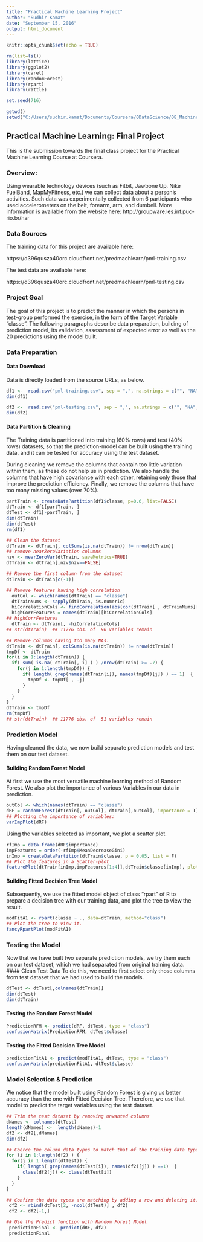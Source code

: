 ```yaml
---
title: "Practical Machine Learning Project"
author: "Sudhir Kamat"
date: "September 15, 2016"
output: html_document
---
```


```r
knitr::opts_chunk$set(echo = TRUE)

rm(list=ls())
library(lattice)
library(ggplot2)
library(caret)
library(randomForest)
library(rpart)
library(rattle)

set.seed(716)

getwd()
setwd("C:/Users/sudhir.kamat/Documents/Coursera/0DataScience/08_Machine_Learning/Project")

```

## Practical Machine Learning: Final Project
This is the submission towards the final class project for the Practical Machine Learning Course at Coursera. 

### Overview:
Using wearable technology devices (such as Fitbit, Jawbone Up, Nike FuelBand, MapMyFitness, etc.) we can collect data about a person's activities. Such data was experimentally collected from 6 participants who used accelerometers on the belt, forearm, arm, and dumbell. More information is available from the website here: http://groupware.les.inf.puc-rio.br/har

### Data Sources
The training data for this project are available here:

https://d396qusza40orc.cloudfront.net/predmachlearn/pml-training.csv

The test data are available here:

https://d396qusza40orc.cloudfront.net/predmachlearn/pml-testing.csv

### Project Goal
The goal of this project is to predict the manner in which the persons in test-group performed the exercise, in the form of the Target Variable "classe". The following paragraphs describe data preparation, building of prediction model, its validation, assessment of expected error as well as the 20 predictions using the model built. 

### Data Preparation

#### Data Download 
Data is directly loaded from the source URLs, as below. 

```r
df1 <-  read.csv("pml-training.csv", sep = ",", na.strings = c("", "NA", "#DIV/0!"))
dim(df1)

df2 <-  read.csv("pml-testing.csv", sep = ",", na.strings = c("", "NA", "#DIV/0!"))
dim(df2)
```


#### Data Partition & Cleaning
The Training data is partitioned into training (60% rows) and test (40% rows) datasets, so that the prediction-model can be built using the training data, and it can be tested for accuracy using the test dataset. 

During cleaning we remove the columns that contain too little variation within them, as these do not help us in prediction. We also handle the columns that have high covariance with each other, retaining only those that improve the prediction efficiency. Finally, we remove the columns that have too many missing values (over 70%).


```r
partTrain <- createDataPartition(df1$classe, p=0.6, list=FALSE)
dtTrain <- df1[partTrain, ]
dtTest <- df1[-partTrain, ]
dim(dtTrain)
dim(dtTest)
rm(df1)

## Clean the dataset 
dtTrain <- dtTrain[, colSums(is.na(dtTrain)) != nrow(dtTrain)]
## remove nearZeroVariation columns 
nzv <- nearZeroVar(dtTrain, saveMetrics=TRUE)
dtTrain <- dtTrain[,nzv$nzv==FALSE]

## Remove the first column from the dataset
dtTrain <- dtTrain[c(-1)]

## Remove features having high correlation
  outCol <- which(names(dtTrain) == "classe")
  dtTrainNums <- sapply(dtTrain, is.numeric)
  hiCorrelationCols <- findCorrelation(abs(cor(dtTrain[ , dtTrainNums][,-outCol], use="pairwise.complete.obs")),0.90, verbose=FALSE)
  highCorrFeatures = names(dtTrain)[hiCorrelationCols]
## highCorrFeatures
  dtTrain <- dtTrain[, -hiCorrelationCols]
## str(dtTrain)  ## 11776 obs. of  96 variables remain

## Remove columns having too many NAs.
dtTrain <- dtTrain[, colSums(is.na(dtTrain)) != nrow(dtTrain)]
tmpDf <- dtTrain
for(i in 1:length(dtTrain)) {
  if( sum( is.na( dtTrain[, i] ) ) /nrow(dtTrain) >= .7) {
    for(j in 1:length(tmpDf)) {
      if( length( grep(names(dtTrain[i]), names(tmpDf)[j]) ) == 1)  {
        tmpDf <- tmpDf[ , -j]
      }   
    } 
  }
}
dtTrain <- tmpDf
rm(tmpDf)
## str(dtTrain)  ## 11776 obs. of  51 variables remain
```

### Prediction Model 
Having cleaned the data, we now build separate prediction models and test them on our test dataset.

#### Building Random Forest Model
At first we use the most versatile machine learning method of Random Forest. We also plot the importance of various Variables in our data in prediction.

```r
outCol <- which(names(dtTrain) == "classe")
dRF = randomForest(dtTrain[,-outCol], dtTrain[,outCol], importance = T)
## Plotting the importance of variables:
varImpPlot(dRF)
```
Using the variables selected as important, we plot a scatter plot.

```r
rfImp = data.frame(dRF$importance)
impFeatures = order(-rfImp$MeanDecreaseGini)
inImp = createDataPartition(dtTrain$classe, p = 0.05, list = F)
## Plot the features in a Scatter-plot
featurePlot(dtTrain[inImp,impFeatures[1:4]],dtTrain$classe[inImp], plot = "pairs")
```

#### Building Fitted Decision Tree Model
Subsequently, we use the fitted model object of class "rpart" of R to prepare a decision tree with our training data, and plot the tree to view the result.

```r
modFitA1 <- rpart(classe ~ ., data=dtTrain, method="class")
## Plot the tree to view it.
fancyRpartPlot(modFitA1)
```

### Testing the Model
Now that we have built two separate prediction models, we try them each on our test dataset, which we had separated from original training data. 
#### Clean Test Data
To do this, we need to first select only those columns from test dataset that we had used to build the models.

```r
dtTest <- dtTest[,colnames(dtTrain)]
dim(dtTest)
dim(dtTrain)
```
#### Testing the Random Forest Model
```r
PredictionRFM <- predict(dRF, dtTest, type = "class")
confusionMatrix(PredictionRFM, dtTest$classe)
```
#### Testing the Fitted Decision Tree Model
```r
predictionFitA1 <- predict(modFitA1, dtTest, type = "class")
confusionMatrix(predictionFitA1, dtTest$classe)
```

### Model Selection & Prediction
We notice that the model built using Random Forest is giving us better accuracy than the one with Fitted Decision Tree. Therefore, we use that model to predict the target variables using the test dataset. 

```r
## Trim the test dataset by removing unwanted columns
dNames <- colnames(dtTest)
length(dNames) <-  length(dNames)-1
df2 <- df2[,dNames]
dim(df2)

## Coerce the column data types to match that of the training data types 
for (i in 1:length(df2) ) {
  for(j in 1:length(dtTest)) {
    if( length( grep(names(dtTest[i]), names(df2)[j]) ) ==1)  {
      class(df2[j]) <- class(dtTest[i])
    }      
  }      
}

## Confirm the data types are matching by adding a row and deleting it.
 df2 <- rbind(dtTest[2, -ncol(dtTest)] , df2) 
 df2 <- df2[-1,]

## Use the Predict function with Random Forest Model
 predictionFinal <- predict(dRF, df2)
 predictionFinal

```


